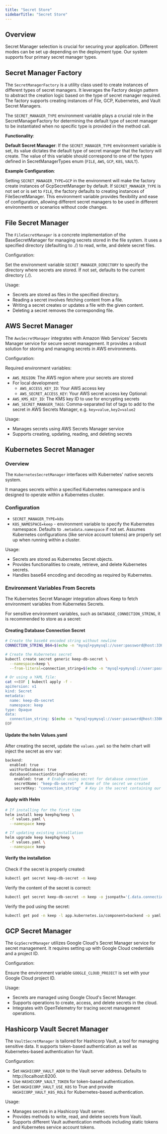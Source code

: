 ```yaml
---
title: "Secret Store"
sidebarTitle: "Secret Store"
---
```


## Overview

<Tip>
  Secret Manager selection is crucial for securing your application. Different
  modes can be set up depending on the deployment type. Our system supports four
  primary secret manager types.
</Tip>

## Secret Manager Factory

The `SecretManagerFactory` is a utility class used to create instances of different types of secret managers. It leverages the Factory design pattern to abstract the creation logic based on the type of secret manager required. The factory supports creating instances of File, GCP, Kubernetes, and Vault Secret Managers.

The `SECRET_MANAGER_TYPE` environment variable plays a crucial role in the SecretManagerFactory for determining the default type of secret manager to be instantiated when no specific type is provided in the method call.

**Functionality**:

**Default Secret Manager**: If the `SECRET_MANAGER_TYPE` environment variable is set, its value dictates the default type of secret manager that the factory will create.
The value of this variable should correspond to one of the types defined in SecretManagerTypes enum (`FILE`, `AWS`, `GCP`, `K8S`, `VAULT`).

**Example Configuration**:

Setting `SECRET_MANAGER_TYPE=GCP` in the environment will make the factory create instances of GcpSecretManager by default.
If `SECRET_MANAGER_TYPE` is not set or is set to `FILE`, the factory defaults to creating instances of FileSecretManager.
This environment variable provides flexibility and ease of configuration, allowing different secret managers to be used in different environments or scenarios without code changes.

## File Secret Manager

The `FileSecretManager` is a concrete implementation of the BaseSecretManager for managing secrets stored in the file system. It uses a specified directory (defaulting to ./) to read, write, and delete secret files.

Configuration:

Set the environment variable `SECRET_MANAGER_DIRECTORY` to specify the directory where secrets are stored. If not set, defaults to the current directory (./).

Usage:

- Secrets are stored as files in the specified directory.
- Reading a secret involves fetching content from a file.
- Writing a secret creates or updates a file with the given content.
- Deleting a secret removes the corresponding file.

## AWS Secret Manager

The `AwsSecretManager` integrates with Amazon Web Services' Secrets Manager service for secure secret management. It provides a robust solution for storing and managing secrets in AWS environments.

Configuration:

Required environment variables:

- `AWS_REGION`: The AWS region where your secrets are stored
- For local development:
  - `AWS_ACCESS_KEY_ID`: Your AWS access key
  - `AWS_SECRET_ACCESS_KEY`: Your AWS secret access key
    Optional:
- `AWS_KMS_KEY_ID`: The KMS key ID to use for encrypting secrets
- `AWS_SECRET_MANAGER_TAGS`: Comma-separated list of tags to add to the secret in AWS Secrets Manager, e.g. `key=value,key2=value2`

Usage:

- Manages secrets using AWS Secrets Manager service
- Supports creating, updating, reading, and deleting secrets

## Kubernetes Secret Manager

### Overview

The `KubernetesSecretManager` interfaces with Kubernetes' native secrets system.

It manages secrets within a specified Kubernetes namespace and is designed to operate within a Kubernetes cluster.

### Configuration

- `SECRET_MANAGER_TYPE=k8s`
- `K8S_NAMESPACE=keep` - environment variable to specify the Kubernetes namespace. Defaults to `.metadata.namespace` if not set. Assumes Kubernetes configurations (like service account tokens) are properly set up when running within a cluster.

Usage:

- Secrets are stored as Kubernetes Secret objects.
- Provides functionalities to create, retrieve, and delete Kubernetes secrets.
- Handles base64 encoding and decoding as required by Kubernetes.

### Environment Variables From Secrets

The Kubernetes Secret Manager integration allows Keep to fetch environment variables from Kubernetes Secrets.

For sensitive environment variables, such as `DATABASE_CONNECTION_STRING`, it is recommended to store as a secret:

#### Creating Database Connection Secret

```bash
# Create the base64 encoded string without newline
CONNECTION_STRING_B64=$(echo -n "mysql+pymysql://user:password@host:3306/dbname" | base64)

# Create the Kubernetes secret
kubectl create secret generic keep-db-secret \
  --namespace=keep \
  --from-literal=connection_string=$(echo -n "mysql+pymysql://user:password@host:3306/dbname" | base64)

# Or using a YAML file:
cat <<EOF | kubectl apply -f -
apiVersion: v1
kind: Secret
metadata:
  name: keep-db-secret
  namespace: keep
type: Opaque
data:
  connection_string: $(echo -n "mysql+pymysql://user:password@host:3306/dbname" | base64)
EOF
```

#### Update the helm Values.yaml

After creating the secret, update the `values.yaml` so the helm chart will inject the secret as env var:

```bash
backend:
  enabled: true
  waitForDatabase: true
  databaseConnectionStringFromSecret:
    enabled: true  # Enable using secret for database connection
    secretName: "keep-db-secret"  # Name of the secret we created
    secretKey: "connection_string"  # Key in the secret containing our connection string
```

#### Apply with Helm

```bash
# If installing for the first time
helm install keep keephq/keep \
  -f values.yaml \
  --namespace keep

# If updating existing installation
helm upgrade keep keephq/keep \
  -f values.yaml \
  --namespace keep
```

#### Verify the installation

Check if the secret is properly created:

```bash
kubectl get secret keep-db-secret -n keep
```

Verify the content of the secret is correct:

```bash
kubectl get secret keep-db-secret -n keep -o jsonpath='{.data.connection_string}' | base64 -d
```

Verify the pod using the secret:

```bash
kubectl get pod -n keep -l app.kubernetes.io/component=backend -o yaml | grep DATABASE_CONNECTION_STRING -A 5
```

## GCP Secret Manager

The `GcpSecretManager` utilizes Google Cloud's Secret Manager service for secret management. It requires setting up with Google Cloud credentials and a project ID.

Configuration:

Ensure the environment variable `GOOGLE_CLOUD_PROJECT` is set with your Google Cloud project ID.

Usage:

- Secrets are managed using Google Cloud's Secret Manager.
- Supports operations to create, access, and delete secrets in the cloud.
- Integrates with OpenTelemetry for tracing secret management operations.

## Hashicorp Vault Secret Manager

The `VaultSecretManager` is tailored for Hashicorp Vault, a tool for managing sensitive data. It supports token-based authentication as well as Kubernetes-based authentication for Vault.

Configuration:

- Set `HASHICORP_VAULT_ADDR` to the Vault server address. Defaults to http://localhost:8200.
- Use `HASHICORP_VAULT_TOKEN` for token-based authentication.
- Set `HASHICORP_VAULT_USE_K8S` to True and provide `HASHICORP_VAULT_K8S_ROLE` for Kubernetes-based authentication.

Usage:

- Manages secrets in a Hashicorp Vault server.
- Provides methods to write, read, and delete secrets from Vault.
- Supports different Vault authentication methods including static tokens and Kubernetes service account tokens.
